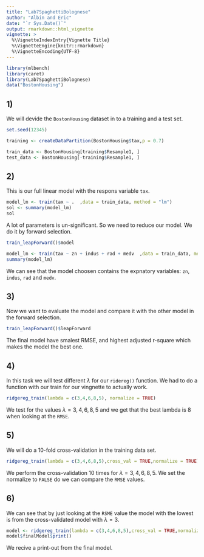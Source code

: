```yaml
---
title: "Lab7SpaghettiBolognese"
author: "Albin and Eric"
date: "`r Sys.Date()`"
output: rmarkdown::html_vignette
vignette: >
  %\VignetteIndexEntry{Vignette Title}
  %\VignetteEngine{knitr::rmarkdown}
  %\VignetteEncoding{UTF-8}
---
```




```r
library(mlbench)
library(caret)
library(Lab7SpaghettiBolognese)
data("BostonHousing")
```


## 1)

We will devide the `BostonHousing` dataset in to a training and a test set.

```r
set.seed(12345)

training <- createDataPartition(BostonHousing$tax,p = 0.7)

train_data <- BostonHousing[training$Resample1, ]
test_data <- BostonHousing[-training$Resample1, ]
```




## 2)

This is our full linear model with the respons variable `tax`.

```r
model_lm <- train(tax ~ .  ,data = train_data, method = "lm")
sol <- summary(model_lm)
sol
```

A lot of parameters is un-significant. So we need to reduce our model. We do it by forward selection.


```r
train_leapForward()$model

model_lm <- train(tax ~ zn + indus + rad + medv  ,data = train_data, method = "lm")
summary(model_lm)
```

We can see that the model choosen contains the expnatory variables: `zn`, `indus`, `rad` and `medv`. 



## 3)

Now we want to evaluate the model and compare it with the other model in the forward selection.

```r
train_leapForward()$leapForward

```

The final model have smalest RMSE, and highest adjusted r-square which makes the model the best one. 




## 4)

In this task we will test different $\lambda$ for our `ridereg()` function. We had to do a function with our train for our vingnette to actually work.

```r
ridgereg_train(lambda = c(3,4,6,8,5), normalize = TRUE)

```

We test for the values $\lambda = 3,4,6,8, 5$ and we get that the best lambda is 8 when looking at the `RMSE`. 



## 5)

We will do a 10-fold cross-validation in the training data set. 


```r

ridgereg_train(lambda = c(3,4,6,8,5),cross_val = TRUE,normalize = TRUE)

```


We perform the cross-validation 10 times for $\lambda = 3,4,6,8, 5$. We set the normalize to `FALSE` do we can compare the `RMSE` values. 


## 6)


We can see that by just looking at the `RSME` value the model with the lowest is from the cross-validated model with $\lambda = 3$.



```r
model <- ridgereg_train(lambda = c(3,4,6,8,5),cross_val = TRUE,normalize = TRUE)
model$finalModel$print()
```


We recive a print-out from the final model.





